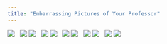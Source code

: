 ```yaml
---
title: "Embarrassing Pictures of Your Professor"
---
```


![](pics/1.jpg) &nbsp; ![](pics/2.jpg)
![](pics/3.jpg) &nbsp; ![](pics/4.jpg)
![](pics/5.jpg) &nbsp; ![](pics/6.jpg)
![](pics/7.jpg) &nbsp; ![](pics/8.jpg)
![](pics/9.jpg) &nbsp; ![](pics/10.jpg)
![](pics/11.png)